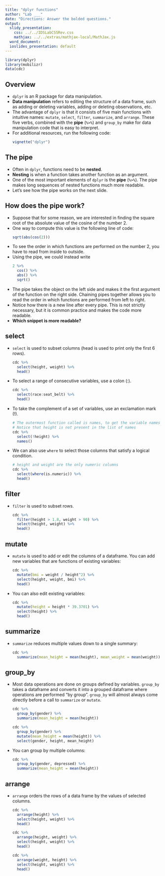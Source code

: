 ```yaml
---
title: "dplyr functions"
author: "Lab ___"
date: "Directions: Answer the bolded questions."
output: 
  slidy_presentation: 
    css: ../../IDSLabCSSRev.css
    mathjax: ../../extras/mathjax-local/MathJax.js
  word_document:
  ioslides_presentation: default
---
```


```r
library(dplyr)
library(mobilizr)
data(cdc)
```

## Overview

<ul>

<li>`dplyr` is an R package for data manipulation.</li>

<li>**Data manipulation** refers to editing the structure of a data frame, such as adding or deleting variables, adding or deleting observations, etc.</li>

<li>The advantage of `dplyr` is that it consists of five main functions with intuitive names: `mutate`, `select`, `filter`, `summarize`, and `arrange`. These five verbs, combined with the **pipe** (`%>%`) and `group_by` make for data manipulation code that is easy to interpret.</li>

<li>For additional resources, run the following code:</li>

```r
vignette("dplyr")
```

</ul>

## The pipe

<ul>

<li>Often in `dplyr`, functions need to be **nested**.</li>

<li>**Nesting** is when a function takes another function as an argument.</li>

<li>One of the most important elements of `dplyr` is the **pipe** (`%>%`). The pipe makes long sequences of nested functions much more readable.</li> 

<li>Let's see how the pipe works on the next slide.</li>

</ul>

## How does the pipe work?

<ul>

<li>Suppose that for some reason, we are interested in finding the square root of the absolute value of the cosine of the number 2.</li>

<li>One way to compute this value is the following line of code:</li>

```r
sqrt(abs(cos(2)))
```

<li>To see the order in which functions are performed on the number 2, you have to read from inside to outside.</li>

<li>Using the pipe, we could instead write</li>

```r
2 %>% 
  cos() %>%
  abs() %>%
  sqrt()
```

<li>The pipe takes the object on the left side and makes it the first argument of the function on the right side. Chaining pipes together allows you to read the order in which functions are performed from left to right.</li>

<li>Notice how there is a new line after every pipe. This is not strictly necessary, but it is common practice and makes the code more readable.</li>

<li>**Which snippet is more readable?**</li>

</ul>

## select

<ul>

<li>`select` is used to subset columns (head is used to print only the first 6 rows).</li>

```r
cdc %>%
  select(height, weight) %>%
  head()
```

<li>To select a range of consecutive variables, use a colon (:).</li>

```r
cdc %>%
  select(race:seat_belt) %>%
  head()
```

<li>To take the complement of a set of variables, use an exclamation mark (!).</li>

```r
# The outermost function called is names, to get the variable names of the new data frame
# Notice that height is not present in the list of names
cdc %>%
  select(!height) %>%
  names()
```

<li>We can also use `where` to select those columns that satisfy a logical condition.</li>

```r
# height and weight are the only numeric columns
cdc %>%
  select(where(is.numeric)) %>%
  head()
```

</ul>

## filter

<ul>

<li>`filter` is used to subset rows.</li>

```r
cdc %>%
  filter(height > 1.8, weight > 90) %>%
  select(height, weight) %>%
  head()
```

</ul>

## mutate

<ul>

<li>`mutate` is used to add or edit the columns of a dataframe. You can add new variables that are functions of existing variables:</li>

```r
cdc %>%
  mutate(bmi = weight / height^2) %>%
  select(height, weight, bmi) %>%
  head()
```

<li>You can also edit existing variables:</li>

```r
cdc %>%
  mutate(height = height * 39.3701) %>%
  select(height) %>%
  head()
```

</ul>

## summarize

<ul>

<li>`summarize` reduces multiple values down to a single summary:</li>

```r
cdc %>%
  summarize(mean_height = mean(height), mean_weight = mean(weight))
```

</ul>

## group_by

<ul>

<li>Most data operations are done on groups defined by variables. `group_by` takes a dataframe and converts it into a grouped dataframe where operations are performed "by group". `group_by` will almost always come directly before a call to `summarize` or `mutate`.</li>

```r
cdc %>%
  group_by(gender) %>%
  summarize(mean_height = mean(height))
```

```r
cdc %>%
  group_by(gender) %>%
  mutate(mean_height = mean(height)) %>%
  select(gender, height, mean_height)
```

<li>You can group by multiple columns:</li>

```r
cdc %>%
  group_by(gender, depressed) %>%
  summarize(mean_height = mean(height))
```

</ul>

## arrange

<ul>

<li>`arrange` orders the rows of a data frame by the values of selected columns.</li>

```r
cdc %>%
  arrange(height) %>%
  select(height, weight) %>%
  head()
```

```r
cdc %>%
  arrange(height, weight) %>%
  select(height, weight) %>%
  head()
```

```r
cdc %>%
  arrange(weight, height) %>%
  select(height, weight) %>%
  head()
```

</ul>